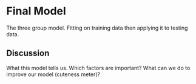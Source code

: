 # Final Model
The three group model.
Fitting on training data then applying it to testing data.

## Discussion
What this model tells us. Which factors are important? What can we do to improve our model (cuteness meter)? 


